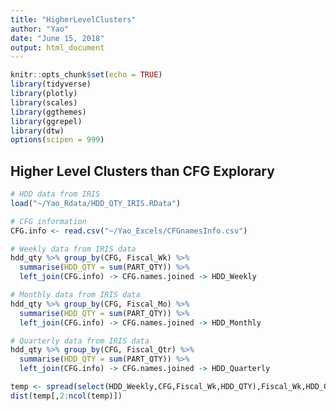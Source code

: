```yaml
---
title: "HigherLevelClusters"
author: "Yao"
date: "June 15, 2018"
output: html_document
---
```


```r
knitr::opts_chunk$set(echo = TRUE)
library(tidyverse)
library(plotly)
library(scales)
library(ggthemes)
library(ggrepel)
library(dtw)
options(scipen = 999)
```

## Higher Level Clusters than CFG Explorary

```r
# HDD data from IRIS
load("~/Yao_Rdata/HDD_QTY_IRIS.RData")

# CFG information
CFG.info <- read.csv("~/Yao_Excels/CFGnamesInfo.csv")
```


```r
# Weekly data from IRIS data
hdd_qty %>% group_by(CFG, Fiscal_Wk) %>%
  summarise(HDD_QTY = sum(PART_QTY)) %>%
  left_join(CFG.info) -> CFG.names.joined -> HDD_Weekly

# Monthly data from IRIS data
hdd_qty %>% group_by(CFG, Fiscal_Mo) %>%
  summarise(HDD_QTY = sum(PART_QTY)) %>%
  left_join(CFG.info) -> CFG.names.joined -> HDD_Monthly

# Quarterly data from IRIS data
hdd_qty %>% group_by(CFG, Fiscal_Qtr) %>%
  summarise(HDD_QTY = sum(PART_QTY)) %>%
  left_join(CFG.info) -> CFG.names.joined -> HDD_Quarterly

```

```r
temp <- spread(select(HDD_Weekly,CFG,Fiscal_Wk,HDD_QTY),Fiscal_Wk,HDD_QTY)
dist(temp[,2:ncol(temp)])
```

